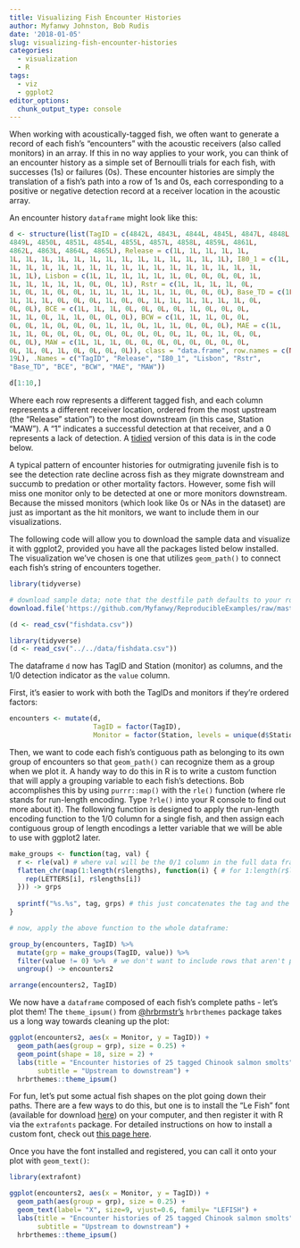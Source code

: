 ```yaml
---
title: Visualizing Fish Encounter Histories
author: Myfanwy Johnston, Bob Rudis
date: '2018-01-05'
slug: visualizing-fish-encounter-histories
categories:
  - visualization
  - R
tags:
  - viz
  - ggplot2
editor_options: 
  chunk_output_type: console
---
```


When working with acoustically-tagged fish, we often want to generate a record of each fish’s "encounters" with the acoustic receivers (also called monitors) in an array.  If this in no way applies to your work, you can think of an encounter history as a simple set of Bernoulli trials for each fish, with successes (1s) or failures (0s).  These encounter histories are simply the translation of a fish's path into a row of 1s and 0s, each corresponding to a positive or negative detection record at a receiver location in the acoustic array.  

An encounter history `dataframe` might look like this:

```r
d <- structure(list(TagID = c(4842L, 4843L, 4844L, 4845L, 4847L, 4848L, 
4849L, 4850L, 4851L, 4854L, 4855L, 4857L, 4858L, 4859L, 4861L, 
4862L, 4863L, 4864L, 4865L), Release = c(1L, 1L, 1L, 1L, 1L, 
1L, 1L, 1L, 1L, 1L, 1L, 1L, 1L, 1L, 1L, 1L, 1L, 1L, 1L), I80_1 = c(1L, 
1L, 1L, 1L, 1L, 1L, 1L, 1L, 1L, 1L, 1L, 1L, 1L, 1L, 1L, 1L, 1L, 
1L, 1L), Lisbon = c(1L, 1L, 1L, 1L, 1L, 1L, 0L, 0L, 0L, 0L, 1L, 
1L, 1L, 1L, 1L, 1L, 0L, 0L, 1L), Rstr = c(1L, 1L, 1L, 1L, 0L, 
1L, 0L, 1L, 0L, 0L, 1L, 1L, 1L, 1L, 1L, 1L, 0L, 0L, 0L), Base_TD = c(1L, 
1L, 1L, 1L, 0L, 0L, 0L, 1L, 0L, 0L, 1L, 1L, 1L, 1L, 1L, 1L, 0L, 
0L, 0L), BCE = c(1L, 1L, 1L, 0L, 0L, 0L, 0L, 1L, 0L, 0L, 0L, 
1L, 1L, 0L, 1L, 1L, 0L, 0L, 0L), BCW = c(1L, 1L, 1L, 0L, 0L, 
0L, 0L, 1L, 0L, 0L, 0L, 1L, 1L, 0L, 1L, 1L, 0L, 0L, 0L), MAE = c(1L, 
1L, 1L, 0L, 0L, 0L, 0L, 0L, 0L, 0L, 0L, 0L, 1L, 0L, 1L, 0L, 0L, 
0L, 0L), MAW = c(1L, 1L, 1L, 0L, 0L, 0L, 0L, 0L, 0L, 0L, 0L, 
0L, 1L, 0L, 1L, 0L, 0L, 0L, 0L)), class = "data.frame", row.names = c(NA, 
19L), .Names = c("TagID", "Release", "I80_1", "Lisbon", "Rstr", 
"Base_TD", "BCE", "BCW", "MAE", "MAW"))

d[1:10,]
```

Where each row represents a different tagged fish, and each column represents a different receiver location, ordered from the most upstream (the "Release" station") to the most downstream (in this case, Station "MAW").  A  "1" indicates a successful detection at that receiver, and a 0 represents a lack of detection.  A [tidied](https://cran.r-project.org/web/packages/tidyr/vignettes/tidy-data.html) version of this data is in the code below.

A typical pattern of encounter histories for outmigrating juvenile fish is to see the detection rate decline across fish as they migrate downstream and succumb to predation or other mortality factors.  However, some fish will miss one monitor only to be detected at one or more monitors downstream.  Because the missed monitors (which look like 0s or NAs in the dataset) are just as important as the hit monitors, we want to include them in our visualizations.

The following code will allow you to download the sample data and visualize it with ggplot2, provided you have all the packages listed below installed.  The visualization we've chosen is one that utilizes `geom_path()` to connect each fish's string of encounters together.

```r
library(tidyverse)

# download sample data; note that the destfile path defaults to your root directory; adjust filepath as necessary.
download.file('https://github.com/Myfanwy/ReproducibleExamples/raw/master/encounterhistories/fishdata.csv', destfile = "fishdata.csv")

(d <- read_csv("fishdata.csv"))

```

```r
library(tidyverse)
(d <- read_csv("../../data/fishdata.csv"))
```

The dataframe `d` now has TagID and Station (monitor) as columns, and the 1/0 detection indicator as the `value` column.

First, it's easier to work with both the TagIDs and monitors if they're ordered factors:
```r
encounters <- mutate(d,
                     TagID = factor(TagID),
                     Monitor = factor(Station, levels = unique(d$Station)))
```

Then, we want to code each fish's contiguous path as belonging to its own group of encounters so that `geom_path()` can recognize them as a group when we plot it.  A handy way to do this in R is to write a custom function that will apply a grouping variable to each fish's detections.  Bob accomplishes this by using `purrr::map()` with the `rle()` function (where rle stands for run-length encoding.  Type `?rle()` into your R console to find out more about it).  The following function is designed to apply the run-length encoding function to the 1/0 column for a single fish, and then assign each contiguous group of length encodings a letter variable that we will be able to use with ggplot2 later.

```r

make_groups <- function(tag, val) {
  r <- rle(val) # where val will be the 0/1 column in the full data frame
  flatten_chr(map(1:length(r$lengths), function(i) { # for 1:length(r$lengths), apply the flatten_chr function to the letter corresponding to the ith value, and then call that object grps
    rep(LETTERS[i], r$lengths[i])
  })) -> grps
  
  sprintf("%s.%s", tag, grps) # this just concatenates the tag and the letter values into a single string.
}

# now, apply the above function to the whole dataframe:

group_by(encounters, TagID) %>% 
  mutate(grp = make_groups(TagID, value)) %>% 
  filter(value != 0) %>%  # we don't want to include rows that aren't part of the fish's actual path
  ungroup() -> encounters2

arrange(encounters2, TagID)
```

We now have a `dataframe` composed of each fish's complete paths - let's plot them!  The `theme_ipsum()` from [@hrbrmstr's](https://github.com/hrbrmstr) `hrbrthemes` package takes us a long way towards cleaning up the plot:

```r
ggplot(encounters2, aes(x = Monitor, y = TagID)) +
  geom_path(aes(group = grp), size = 0.25) +
  geom_point(shape = 18, size = 2) +
  labs(title = "Encounter histories of 25 tagged Chinook salmon smolts",
       subtitle = "Upstream to downstream") +
  hrbrthemes::theme_ipsum()
```


For fun, let's put some actual fish shapes on the plot going down their paths.  There are a few ways to do this, but one is to install the "Le Fish" font (available for download [here](https://github.com/Myfanwy/ReproducibleExamples/blob/master/encounterhistories/le_fish.zip)) on your computer, and then register it with R via the `extrafonts` package.  For detailed instructions on how to install a custom font, check out [this page here](https://cran.r-project.org/web/packages/extrafont/README.html).

Once you have the font installed and registered, you can call it onto your plot with `geom_text()`:

```r
library(extrafont)

ggplot(encounters2, aes(x = Monitor, y = TagID)) +
  geom_path(aes(group = grp), size = 0.25) +
  geom_text(label= "X", size=9, vjust=0.6, family= "LEFISH") +
  labs(title = "Encounter histories of 25 tagged Chinook salmon smolts",
       subtitle = "Upstream to downstream") +
  hrbrthemes::theme_ipsum()

```

